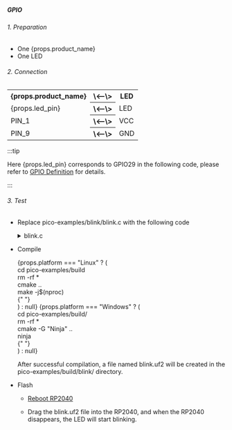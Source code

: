 ##### GPIO

###### 1. Preparation

- One {props.product_name}
- One LED

###### 2. Connection

<table>
    <tr>
        <th>{props.product_name}</th>
        <th>\<--\></th>
        <th>LED</th>
    </tr>
    <tr>
        <td>{props.led_pin}</td>
        <th>\<--\></th>
        <td>LED</td>
    </tr>
    <tr>
        <td>PIN_1</td>
        <th>\<--\></th>
        <td>VCC</td>
    </tr>
    <tr>
        <td>PIN_9</td>
        <th>\<--\></th>
        <td>GND</td>
    </tr>

</table>

:::tip

Here {props.led_pin} corresponds to GPIO29 in the following code, please refer to <a href={props.gpio_definition}>GPIO Definition</a> for details.

:::

###### 3. Test

- Replace pico-examples/blink/blink.c with the following code

  <details>

  <summary>blink.c</summary>

      ```c

      #include "pico/stdlib.h"
      #define BLINK_PIN 29 // GPIO29

      int main() {

          gpio_init(BLINK_PIN);
          gpio_set_dir(BLINK_PIN, GPIO_OUT);

          while (true) {
              gpio_put(BLINK_PIN, 1);
              sleep_ms(250);
              gpio_put(BLINK_PIN, 0);
              sleep_ms(250);
          }
      }

      ```

  </details>

- Compile

  <div>
    {props.platform === "Linux" ? (
      <div>
        <PreView>
          cd pico-examples/build
          <br />
          rm -rf *<br />
          cmake ..
          <br />
          make -j$(nproc)
          <br />
        </PreView>{" "}
      </div>
    ) : null}
    {props.platform === "Windows" ? (
      <div>
        <PreView>
          cd pico-examples/build/
          <br />
          rm -rf *<br />
          cmake -G "Ninja" ..
          <br />
          ninja
          <br />
        </PreView>{" "}
      </div>
    ) : null}
  </div>

  After successful compilation, a file named blink.uf2 will be created in the pico-examples/build/blink/ directory.

- Flash

  - <a href={props.flash_url}>Reboot RP2040</a>

  - Drag the blink.uf2 file into the RP2040, and when the RP2040 disappears, the LED will start blinking.
